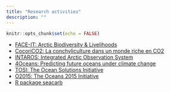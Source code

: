 ```yaml
---
title: "Research activities"
description: ""
---
```


```r
knitr::opts_chunk$set(echo = FALSE)
```

+ <a href="https://www.face-it-project.eu" target="_blank">FACE-IT: Arctic Biodiversity & Livelihoods</a>
+ <a href="https://wwz.ifremer.fr/cocorico2_en/" target="_blank">CocoriCO2: La conchyliculture dans un monde riche en CO2</a>
+ <a href="http://www.intaros.eu/" target="_blank">INTAROS: Integrated Arctic Observation System</a>
+ <a href="http://4oceansmopga.com" target="_blank">4Oceans: Predicting future oceans under climate change</a>
+ <a href="tosi_products.html" target="_blank">TOSI: The Ocean Solutions Initiative</a>
+ <a href="O2015_products.html" target="_blank">O2015: The Oceans 2015 Initiative</a>
+ <a href="seacarb.html" target="_blank">R package seacarb</a>
